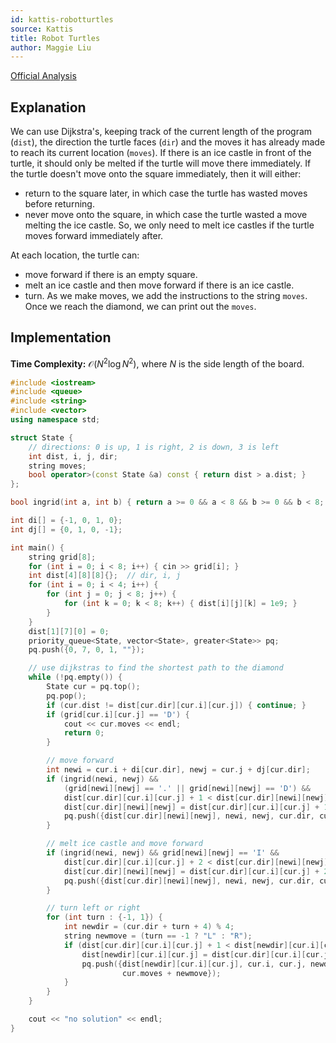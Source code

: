 ```yaml
---
id: kattis-robotturtles
source: Kattis
title: Robot Turtles
author: Maggie Liu
---
```


[Official Analysis](https://vthspc.cs.vt.edu/assets/files/outlines-vths-2016-20584eee6ff9cc2b00f5b30baf0c4d22.pdf#page=20)

## Explanation

We can use Dijkstra's, keeping track of the current length of the program
($\texttt{dist}$), the direction the turtle faces ($\texttt{dir}$) and the moves
it has already made to reach its current location ($\texttt{moves}$). If there
is an ice castle in front of the turtle, it should only be melted if the turtle
will move there immediately. If the turtle doesn't move onto the square
immediately, then it will either:

- return to the square later, in which case the turtle has wasted moves before
  returning.
- never move onto the square, in which case the turtle wasted a move melting the
  ice castle.
So, we only need to melt ice castles if the turtle moves forward immediately after.

At each location, the turtle can:

- move forward if there is an empty square.
- melt an ice castle and then move forward if there is an ice castle.
- turn.
As we make moves, we add the instructions to the string $\texttt{moves}$. Once we
reach the diamond, we can print out the $\texttt{moves}$.

## Implementation

**Time Complexity:** $\mathcal{O}(N^2\log N^2)$, where $N$ is the side length of
the board.

<LanguageSection>

<CPPSection>

```cpp
#include <iostream>
#include <queue>
#include <string>
#include <vector>
using namespace std;

struct State {
	// directions: 0 is up, 1 is right, 2 is down, 3 is left
	int dist, i, j, dir;
	string moves;
	bool operator>(const State &a) const { return dist > a.dist; }
};

bool ingrid(int a, int b) { return a >= 0 && a < 8 && b >= 0 && b < 8; }

int di[] = {-1, 0, 1, 0};
int dj[] = {0, 1, 0, -1};

int main() {
	string grid[8];
	for (int i = 0; i < 8; i++) { cin >> grid[i]; }
	int dist[4][8][8]{};  // dir, i, j
	for (int i = 0; i < 4; i++) {
		for (int j = 0; j < 8; j++) {
			for (int k = 0; k < 8; k++) { dist[i][j][k] = 1e9; }
		}
	}
	dist[1][7][0] = 0;
	priority_queue<State, vector<State>, greater<State>> pq;
	pq.push({0, 7, 0, 1, ""});

	// use dijkstras to find the shortest path to the diamond
	while (!pq.empty()) {
		State cur = pq.top();
		pq.pop();
		if (cur.dist != dist[cur.dir][cur.i][cur.j]) { continue; }
		if (grid[cur.i][cur.j] == 'D') {
			cout << cur.moves << endl;
			return 0;
		}

		// move forward
		int newi = cur.i + di[cur.dir], newj = cur.j + dj[cur.dir];
		if (ingrid(newi, newj) &&
		    (grid[newi][newj] == '.' || grid[newi][newj] == 'D') &&
		    dist[cur.dir][cur.i][cur.j] + 1 < dist[cur.dir][newi][newj]) {
			dist[cur.dir][newi][newj] = dist[cur.dir][cur.i][cur.j] + 1;
			pq.push({dist[cur.dir][newi][newj], newi, newj, cur.dir, cur.moves + "F"});
		}

		// melt ice castle and move forward
		if (ingrid(newi, newj) && grid[newi][newj] == 'I' &&
		    dist[cur.dir][cur.i][cur.j] + 2 < dist[cur.dir][newi][newj]) {
			dist[cur.dir][newi][newj] = dist[cur.dir][cur.i][cur.j] + 2;
			pq.push({dist[cur.dir][newi][newj], newi, newj, cur.dir, cur.moves + "XF"});
		}

		// turn left or right
		for (int turn : {-1, 1}) {
			int newdir = (cur.dir + turn + 4) % 4;
			string newmove = (turn == -1 ? "L" : "R");
			if (dist[cur.dir][cur.i][cur.j] + 1 < dist[newdir][cur.i][cur.j]) {
				dist[newdir][cur.i][cur.j] = dist[cur.dir][cur.i][cur.j] + 1;
				pq.push({dist[newdir][cur.i][cur.j], cur.i, cur.j, newdir,
				         cur.moves + newmove});
			}
		}
	}

	cout << "no solution" << endl;
}
```

</CPPSection>
</LanguageSection>
